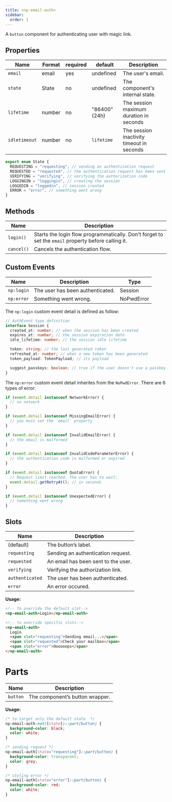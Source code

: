 ```yaml
---
title: <np-email-auth>
sidebar:
  order: 1
---
```


A `button` component for authenticating user with magic link.

## Properties

| Name    | Format | required | default   | Description                     |
| ------- | ------ | -------- | --------- | ------------------------------- |
| `email` | email  | yes      | undefined | The user's email.               |
| `state` | State  | no       | undefined | The component's internal state. |
| `lifetime`        | number   | no       | "86400" (24h)      | The session maximum duration in seconds |
| `idletimeout`        | number   | no       | `lifetime`      | The session inactivity timeout in seconds |

```ts
export enum State {
  REQUESTING = "requesting", // sending an authentication request
  REQUESTED = "requested", // the authentication request has been sent
  VERIFYING = "verifying", // verifying the authorization code
  LOGGINGIN = "loggingin", // creating the session
  LOGGEDIN = "loggedin", // session created
  ERROR = "error", // something went wrong
}
```

## Methods

| Name       | Description                                                                                         |
| ---------- | --------------------------------------------------------------------------------------------------- |
| `login()`  | Starts the login flow programmatically. Don't forget to set the `email` property before calling it. |
| `cancel()` | Cancels the authentication flow.                                                                    |

## Custom Events

| Name       | Description                      | Type       |
| ---------- | -------------------------------- | ---------- |
| `np:login`  | The user has been authenticated. | Session  |
| `np:error` | Something went wrong.            | NoPwdError |

The `np:login` custom event detail is defined as follow:

```ts
// AuthEvent type definition
interface Session {
  created_at: number; // when the session has been created
  expires_at: number; // the session expiration date
  idle_lifetime: number; // the session idle lifetime

  token: string; // the last generated token
  refreshed_at: number; // when a new token has been generated
  token_payload: TokenPayload; // its payload

  suggest_passkeys: boolean; // true if the user doesn't use a passkey and the browser support it
}
```

The `np:error` custom event detail inherites from the `NoPwdError`.
There are 6 types of error:

```ts
if (event.detail instanceof NetworkError) {
  // no network
}

if (event.detail instanceof MissingEmailError) {
  // you must set the `email` property
}

if (event.detail instanceof InvalidEmailError) {
  // the email is malformed
}

if (event.detail instanceof InvalidCodeParameterError) {
  // the authentication code is malformed or expired
}

if (event.detail instanceof QuotaError) {
  // Request limit reached. The user has to wait:
  event.detail.getRetryAt(); // in seconds
}

if (event.detail instanceof UnexpectedError) {
  // Something went wrong
}
```

## Slots

| Name            | Description                         |
| --------------- | ----------------------------------- |
| (default)       | The button’s label.                 |
| `requesting`    | Sending an authentication request.  |
| `requested`     | An email has been sent to the user. |
| `verifying`     | Verifying the authorization link.   |
| `authenticated` | The user has been authenticated.    |
| `error`         | An error occured.                   |

**Usage:**

```html
<!-- To override the default slot-->
<np-email-auth>Login</np-email-auth>

<!-- to override specific slots-->
<np-email-auth>
  Login
  <span slot="requesting">Sending email...</span>
  <span slot="requested">Check your mailbox</span>
  <span slot="error">Oooooops</span>
</np-email-auth>
```

# Parts

| Name     | Description                     |
| -------- | ------------------------------- |
| `button` | The component’s button wrapper. |

**Usage:**

```css
/* to target only the default state  */
np-email-auth:not([state])::part(button) {
  background-color: black;
  color: white;
}

/* sending request */
np-email-auth[state="requesting"]::part(button) {
  background-color: transparent;
  color: grey;
}

/* styling error */
np-email-auth[state="error"]::part(button) {
  background-color: red;
  color: white;
}
```
